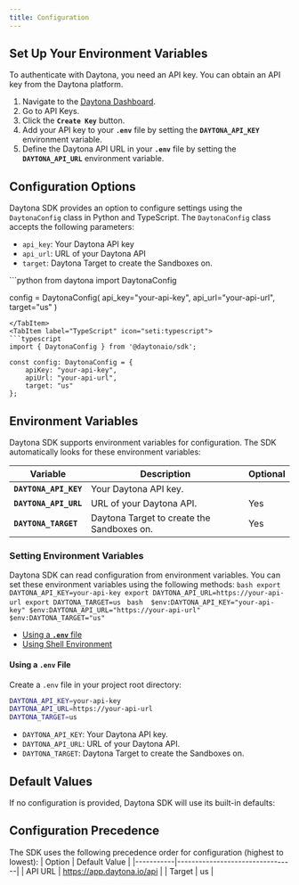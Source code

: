 ```yaml
---
title: Configuration
---
```



## Set Up Your Environment Variables

To authenticate with Daytona, you need an API key. You can obtain an API key from the Daytona platform.

1. Navigate to the [Daytona Dashboard](https://app.daytona.io/dashboard/).
2. Go to API Keys.
3. Click the **`Create Key`** button.
4. Add your API key to your **`.env`** file by setting the **`DAYTONA_API_KEY`** environment variable.
5. Define the Daytona API URL in your **`.env`** file by setting the **`DAYTONA_API_URL`** environment variable.

## Configuration Options

Daytona SDK provides an option to configure settings using the `DaytonaConfig` class in Python and TypeScript. The `DaytonaConfig` class accepts the following parameters:

- `api_key`: Your Daytona API key
- `api_url`: URL of your Daytona API
- `target`: Daytona Target to create the Sandboxes on.

<Tabs>
<TabItem label="Python" icon="seti:python">
```python
from daytona import DaytonaConfig

config = DaytonaConfig(
    api_key="your-api-key",
    api_url="your-api-url",
    target="us"
)

```
</TabItem>
<TabItem label="TypeScript" icon="seti:typescript">
```typescript
import { DaytonaConfig } from '@daytonaio/sdk';

const config: DaytonaConfig = {
    apiKey: "your-api-key",          
    apiUrl: "your-api-url",     
    target: "us"                  
};
```

</TabItem>
</Tabs>

## Environment Variables

Daytona SDK supports environment variables for configuration. The SDK automatically looks for these environment variables:

| Variable              | Description                                | Optional |
| --------------------- | ------------------------------------------ | -------- |
| **`DAYTONA_API_KEY`** | Your Daytona API key.                      |          |
| **`DAYTONA_API_URL`** | URL of your Daytona API.                   | Yes      |
| **`DAYTONA_TARGET`**  | Daytona Target to create the Sandboxes on. | Yes      |

### Setting Environment Variables

Daytona SDK can read configuration from environment variables. You can set these environment variables using the following methods:
<Tabs>
  <TabItem label="Bash/Zsh" icon="seti:shell">
    ```bash
    export DAYTONA_API_KEY=your-api-key
    export DAYTONA_API_URL=https://your-api-url
    export DAYTONA_TARGET=us
    ```
  </TabItem>
  <TabItem label="Windows PowerShell" icon="seti:powershell">
    ```bash 
    $env:DAYTONA_API_KEY="your-api-key"
    $env:DAYTONA_API_URL="https://your-api-url"
    $env:DAYTONA_TARGET="us"
    ```
  </TabItem>
</Tabs>

- [Using a **`.env`** file](#using-a-env-file)
- [Using Shell Environment](#using-shell-environment)

#### Using a **`.env`** File

Create a `.env` file in your project root directory:

```bash
DAYTONA_API_KEY=your-api-key
DAYTONA_API_URL=https://your-api-url
DAYTONA_TARGET=us
```

- `DAYTONA_API_KEY`: Your Daytona API key.
- `DAYTONA_API_URL`: URL of your Daytona API.
- `DAYTONA_TARGET`: Daytona Target to create the Sandboxes on.

## Default Values

If no configuration is provided, Daytona SDK will use its built-in defaults:

## Configuration Precedence

The SDK uses the following precedence order for configuration (highest to lowest):
| Option    | Default Value                   |
|-----------|---------------------------------|
| API URL   | https://app.daytona.io/api      |
| Target    | us                              |
